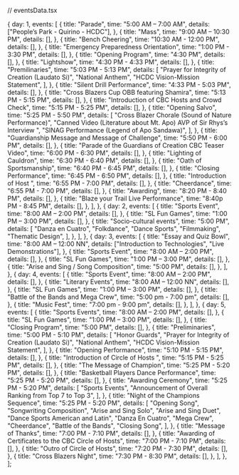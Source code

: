 // eventsData.tsx

  {
    day: 1,
    events: [
      {
        title: "Parade",
        time: "5:00 AM  – 7:00 AM",
        details: ["People’s Park - Quirino - HCDC"],
      },
      {
        title: "Mass",
        time: "9:00 AM – 10:30 PM",
        details: [],
      },
      {
        title: "Bench Cheering",
        time: "10:30 AM - 12:00 PM",
        details: [],
      },
      {
        title: "Emergency Preparedness Orientation",
        time: "1:00 PM - 3:30 PM",
        details: [],
      },
      {
        title: "Opening Program",
        time: "4:30 PM",
        details: [],
      },
      {
        title: "Lightshow",
        time: "4:30 PM - 4:33 PM",
        details: [],
      },
      {
        title: "Premilinaries",
        time: "5:03 PM - 5:13 PM",
        details: [
          "Prayer for Integrity of Creation (Laudato Si)",
          "National Anthem",
          "HCDC Vision-Mission Statement",
        ],
      },
      {
        title: "Silent Drill Performance",
        time: "4:33 PM - 5:03 PM",
        details: [],
      },
      {
        title: "Cross Blazers Cup OBB featuring Shamira",
        time: "5:13 PM - 5:15 PM",
        details: [],
      },
      {
        title: "Introduction of CBC Hosts and Crowd Check",
        time: "5:15 PM - 5:25 PM",
        details: [],
      },
      {
        title: "Opening Salvo",
        time: "5:25 PM - 5:50 PM",
        details: [
          "Cross Blazer Chorale (Sound of Nature Performance)",
          "Canned Video (Literature about Mt. Apo) AVP of Sir Rhys’s Interview ",
          "SINAG Performance (Legend of Apo Sandawa)",
        ],
      },
      {
        title: "Guardianship Message and Message of Challenge",
        time: "5:50 PM - 6:00 PM",
        details: [],
      },
      {
        title: "Parade of the Guardians of Creation CBC Teaser Video",
        time: "6:00 PM - 6:30 PM",
        details: [],
      },
      {
        title: "Lighting of Cauldron",
        time: "6:30 PM - 6:40 PM",
        details: [],
      },
      {
        title: "Oath of Sportsmanship",
        time: "6:40 PM - 6:45 PM",
        details: [],
      },
      {
        title: "Closing Performance",
        time: "6:45 PM - 6:50 PM",
        details: [],
      },
      {
        title: "Introduction of Host ",
        time: "6:55 PM - 7:00 PM",
        details: [],
      },
      {
        title: "Cheerdance",
        time: "6:55 PM - 7:00 PM",
        details: [],
      },
      {
        title: "Awarding",
        time: "8:20 PM - 8:40 PM",
        details: [],
      },
      {
        title: "Blaze your Trail Live Performance",
        time: "8:40p PM - 8:45 PM",
        details: [],
      },
    ],
  },
  {
    day: 2,
    events: [
      {
        title: "Sports Event",
        time: "8:00 AM – 2:00 PM",
        details: [],
      },
      {
        title: "SL Fun Games",
        time: "1:00 PM – 3:00 PM",
        details: [],
      },
      {
        title: "Socio-cultural events",
        time: "5:00 PM",
        details: [
          "Danza en Cuatro",
          "Folkdance",
          "Dance Sports",
          "Filmmaking",
          "Thematic Design",
        ],
      },
    ],
  },
  {
    day: 3,
    events: [
      {
        title: "Essay and Quiz Bowl",
        time: "8:00 AM – 12:00 NN",
        details: ["Introduction to Technologies", "Live Demonstrations"],
      },
      {
        title: "Sports Event",
        time: "8:00 AM – 2:00 PM",
        details: [],
      },
      {
        title: "SL Fun Games",
        time: "1:00 PM – 3:00 PM",
        details: [],
      },
      {
        title: "Arise and Sing / Song Composition",
        time: "5:00 PM",
        details: [],
      },
    ],
  },
  {
    day: 4,
    events: [
      {
        title: "Sports Event",
        time: "8:00 AM – 2:00 PM",
        details: [],
      },
      {
        title: "Literary Events",
        time: "8:00 AM – 12:00 NN",
        details: [],
      },
      {
        title: "SL Fun Games",
        time: "1:00 PM – 3:00 PM",
        details: [],
      },
      {
        title: "Battle of the Bands and Mega Crew",
        time: "5:00 pm - 7:00 pm",
        details: [],
      },
      {
        title: "Music Fest",
        time: "7:00 pm - 9:00 pm",
        details: [],
      },
    ],
  },
  {
    day: 5,
    events: [
      {
        title: "Sports Events",
        time: "8:00 AM – 2:00 PM",
        details: [],
      },
      {
        title: "SL Fun Games",
        time: "1:00 PM – 3:00 PM",
        details: [],
      },
      {
        title: "Closing Program",
        time: "5:00 PM",
        details: [],
      },
      {
        title: "Preliminaries",
        time: "5:00 PM - 5:10 PM",
        details: [
          "Honor Guards",
          "Prayer for Integrity of Creation (Laudato Si)",
          "National Anthem",
          "HCDC Vision-Mission Statement",
        ],
      },
      {
        title: "Opening Performance",
        time: "5:10 PM - 5:15 PM",
        details: [],
      },
      {
        title: "Introduction of Circle of Hosts ",
        time: "5:15 PM - 5:25 PM",
        details: [],
      },
      {
        title: "The Message of Champion",
        time: "5:25 PM - 5:20 PM",
        details: [],
      },
      {
        title: "Basketball Players Dance Performance",
        time: "5:25 PM - 5:20 PM",
        details: [],
      },
      {
        title: "Awarding Ceremony",
        time: "5:25 PM - 5:20 PM",
        details: [
          "Sports Events",
          "Announcement of Overall Ranking from Top 7 to Top 3",
        ],
      },
      {
        title: "Night of the Champions Sequence",
        time: "5:25 PM - 5:20 PM",
        details: [
          "Opening Song",
          "Songwriting Composition",
          "Arise and Sing Solo",
          "Arise and Sing Duet",
          "Dance Sports American and Latin",
          "Danza En Cuatro",
          "Mega Crew",
          "Cheerdance",
          "Battle of the Bands",
          "Closing Song",
        ],
      },
      {
        title: "Message of Thanks",
        time: "7:00 PM - 7:10 PM",
        details: [],
      },
      {
        title: "Awarding of Certificates to the CBC Circle of Hosts",
        time: "7:00 PM - 7:10 PM",
        details: [],
      },
      {
        title: "Outro of Circle of Hosts",
        time: "7:20 PM - 7:30 PM",
        details: [],
      },
       {
        title: "Cross Blazers Night",
        time: "7:30 PM - 8:30 PM",
        details: [],
      },
    ],
  },
];
